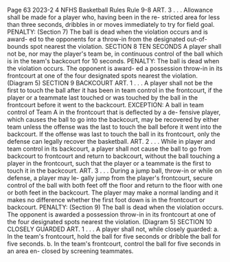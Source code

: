 Page 63 2023-2 4 NFHS Basketball Rules Rule 9-8 ART. 3 . . . Allowance shall be made for a player who, having been in the re- stricted area for less than three seconds, dribbles in or moves immediately to try for field goal. PENALTY: (Section 7) The ball is dead when the violation occurs and is award- ed to the opponents for a throw-in from the designated out-of-bounds spot nearest the violation. SECTION 8 TEN SECONDS A player shall not be, nor may the player's team be, in continuous control of the ball which is in the team's backcourt for 10 seconds. PENALTY: The ball is dead when the violation occurs. The opponent is award- ed a possession throw-in in its frontcourt at one of the four designated spots nearest the violation. (Diagram 5) SECTION 9 BACKCOURT ART. 1 . . . A player shall not be the first to touch the ball after it has been in team control in the frontcourt, if the player or a teammate last touched or was touched by the ball in the frontcourt before it went to the backcourt. EXCEPTION: A ball in team control of Team A in the frontcourt that is deflected by a de- fensive player, which causes the ball to go into the backcourt, may be recovered by either team unless the offense was the last to touch the ball before it went into the backcourt. If the offense was last to touch the ball in its frontcourt, only the defense can legally recover the basketball. ART. 2 . . . While in player and team control in its backcourt, a player shall not cause the ball to go from backcourt to frontcourt and return to backcourt, without the ball touching a player in the frontcourt, such that the player or a teammate is the first to touch it in the backcourt. ART. 3 . . . During a jump ball, throw-in or while on defense, a player may le- gally jump from the player's frontcourt, secure control of the ball with both feet off the floor and return to the floor with one or both feet in the backcourt. The player may make a normal landing and it makes no difference whether the first foot down is in the frontcourt or backcourt. PENALTY: (Section 9) The ball is dead when the violation occurs. The opponent is awarded a possession throw-in in its frontcourt at one of the four designated spots nearest the violation. (Diagram 5) SECTION 10 CLOSELY GUARDED ART. 1 . . . A player shall not, while closely guarded: a. In the team's frontcourt, hold the ball for five seconds or dribble the ball for five seconds. b. In the team's frontcourt, control the ball for five seconds in an area en- closed by screening teammates.